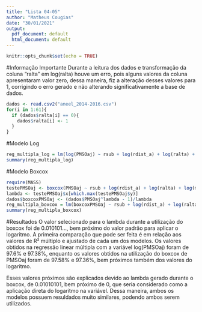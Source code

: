 ```yaml
---
title: "Lista 04-05"
author: "Matheus Cougias"
date: "30/01/2021"
output:
  pdf_document: default
  html_document: default
---
```


```r
knitr::opts_chunk$set(echo = TRUE)
```

#Informação Importante
Durante a leitura dos dados e transformação da coluna "ralta" em log(ralta) houve um erro, pois alguns valores da coluna apresentaram valor zero, dessa maneira, fiz a alteração desses valores para 1, corrigindo o erro gerado e não alterando significativamente a base de dados.
```r
dados <- read.csv2("aneel_2014-2016.csv")
for(i in 1:61){
  if (dados$ralta[i] == 0){
    dados$ralta[i] <- 1
  }
}
```

#Modelo Log
```r
reg_multipla_log = lm(log(PMSOaj) ~ rsub + log(rdist_a) + log(ralta) + log(mponderado) + log(cons), data = dados)
summary(reg_multipla_log)
```

#Modelo Boxcox
```r
require(MASS)
testePMSOaj <- boxcox(PMSOaj ~ rsub + log(rdist_a) + log(ralta) + log(mponderado) + log(cons), data = dados, lambda = seq(-1, +1, length = 20))
lambda <- testePMSOaj$x[which.max(testePMSOaj$y)]
dados$boxcoxPMSOaj <- (dados$PMSOaj^lambda - 1)/lambda
reg_multipla_boxcox = lm(boxcoxPMSOaj ~ rsub + log(rdist_a) + log(ralta) + log(mponderado) + log(cons), data = dados)
summary(reg_multipla_boxcox)
```

#Resultados
O valor selecionado para o lambda durante a utilização do boxcox foi de 0.010101..., bem próximo do valor padrão para aplicar o logaritmo. A primeira comparação que pode ser feita é em relação aos valores de R² múltiplo e ajustado de cada um dos modelos. Os valores obtidos na regressão linear múltipla com a variável log(PMSOaj) foram de 97.6% e 97.38%, enquanto os valores obtidos na utilização do boxcox de PMSOaj foram de 97.58% e 97.36%, bem próximos também dos valores do logaritmo.

Esses valores próximos são explicados devido ao lambda gerado durante o boxcox, de 0.01010101, bem próximo de 0, que seria considerado como a aplicação direta do logaritmo na variável. Dessa maneira, ambos os modelos possuem resuldados muito similares, podendo ambos serem utilizados.